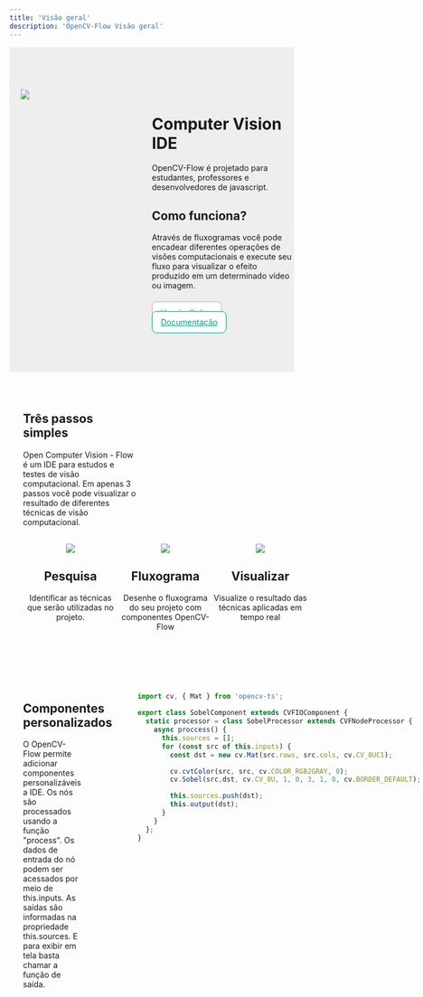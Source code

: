 ```yaml
---
title: 'Visão geral'
description: 'OpenCV-Flow Visão geral'
---
```



<div style="padding: 80px 0; margin: 0 0 70px  0; background-color: #eeeeee">
    <div style="width: 100%; max-width: 1400px; margin: 0 auto; display: flex; flex-direction: row;">
        <div style="flex: 1">
            <div style="
                -webkit-transform: scale(0.9) perspective(800px)
                rotateY(+41deg) rotateX(5deg) rotate(2deg);
                transform: scale(1) perspective(800px) rotateY(+41deg)
                rotateX(5deg) rotate(2deg);
            ">
                <img src="../assets/bg_remove.webp" />
            </div>
        </div>
        <div style="flex: 1">
            <div class="work-text-full">
            <div class="work-text">
                <h1>Computer Vision IDE</h1>
                <p>
                    OpenCV-Flow é projetado para estudantes, professores e desenvolvedores de javascript.
                </p>
                <h2>Como funciona?</h2>
                <p>
                    Através de fluxogramas você pode encadear 
                    diferentes operações de visões computacionais
                    e execute seu fluxo para visualizar o efeito
                    produzido em um determinado vídeo ou imagem.
                </p>
                <br />
                <a href="https://online.opencvflow.org/" style="background-color: #fff; padding:10px 15px; border-radius:8px; border:1px solid rgb(244, 143, 177); color: rgb(236, 106, 150);  margin-right: 10px;">
                    Versão Online
                </a>
                <a href="/pt/overview" style="background-color: #fff; padding:10px 15px; border-radius:8px; border:1px solid rgb(0, 156, 130); color: rgb(0, 156, 130);">
                    Documentação
                </a>
            </div>
            </div>
        </div>
    </div>
</div>

<div style="width: 100%; max-width: 1400px; margin: 0 auto; padding: 0 24px;">

<div style="width: 40%; margin-bottom: 30px">

## Três passos simples

Open Computer Vision - Flow é um IDE para estudos e testes de visão computacional. 
Em apenas 3 passos você pode visualizar o resultado de diferentes técnicas de visão computacional.

</div>

<div style="display: flex; flex-direction: row; margin-bottom: 80px; text-align: center">
    <div style="flex: 1">
        <div style="width: 40%; margin: 0 auto; ">
            <img src="../assets/pesquisa.webp" />
        </div>
        <h2>Pesquisa</h2>
        <p>Identificar as técnicas que serão utilizadas no projeto.</p>
    </div>
    <div style="flex: 1">
        <div style="width: 40%; margin: 0 auto; ">
            <img src="../assets/fluxo.webp" />
        </div>
        <h2>Fluxograma</h2>
        <p>Desenhe o fluxograma do seu projeto com componentes OpenCV-Flow</p>
    </div>
    <div style="flex: 1">
        <div style="width: 40%; margin: 0 auto; ">
            <img src="../assets/visualizar.webp" />
        </div>
        <h2>Visualizar</h2>
        <p>Visualize o resultado das técnicas aplicadas em tempo real</p>
    </div>
</div>

<div style="display: flex; flex-direction: row">
    <div style="flex: 1;">
        <h2>Componentes personalizados</h2>
        <p style="padding-right: 100px">
            O OpenCV-Flow permite adicionar componentes personalizáveis a IDE. 
            Os nós são processados usando a função "process". 
            Os dados de entrada do nó podem ser acessados por meio de this.inputs. 
            As saídas são informadas na propriedade this.sources. 
            E para exibir em tela basta chamar a função de saída.
        </p>
    </div>
    
<div style="flex: 1">

```typescript
import cv, { Mat } from 'opencv-ts';

export class SobelComponent extends CVFIOComponent {
  static processor = class SobelProcessor extends CVFNodeProcessor {
    async proccess() {
      this.sources = [];
      for (const src of this.inputs) {
        const dst = new cv.Mat(src.rows, src.cols, cv.CV_8UC1);

        cv.cvtColor(src, src, cv.COLOR_RGB2GRAY, 0);
        cv.Sobel(src,dst, cv.CV_8U, 1, 0, 3, 1, 0, cv.BORDER_DEFAULT);

        this.sources.push(dst);
        this.output(dst);
      }
    }
  };
}
```

</div>
</div>

</div>
